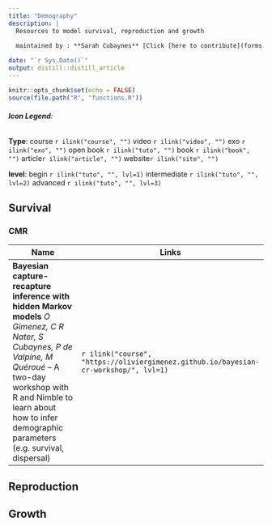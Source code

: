 ```yaml
---
title: "Demography"
description: |
  Resources to model survival, reproduction and growth
        
  maintained by : **Sarah Cubaynes** [Click [here to contribute](forms.html)]{style="float:right"}

date: "`r Sys.Date()`"
output: distill::distill_article
---
```


```r
knitr::opts_chunk$set(echo = FALSE)
source(file.path("R", "functions.R"))
```
###### **Icon Legend**:
**Type**:
course `r ilink("course", "")`
video `r ilink("video", "")`
exo `r ilink("exo", "")`
open book `r ilink("tuto", "")`
book `r ilink("book", "")`
article`r ilink("article", "")`
website`r ilink("site", "")`

**level**: 
begin `r ilink("tuto", "", lvl=1)` intermediate `r ilink("tuto", "", lvl=2)` advanced `r ilink("tuto", "", lvl=3)`



## Survival

### CMR

| Name                                      | Links |
|-------------------------------------------|-------|
|**Bayesian capture-recapture inference with hidden Markov models** *O Gimenez, C R Nater, S Cubaynes, P de Valpine, M Quéroué* -- A two-day workshop with R and Nimble to learn about how to infer demographic parameters (e.g. survival, dispersal)|`r ilink("course", "https://oliviergimenez.github.io/bayesian-cr-workshop/", lvl=1)`|

## Reproduction

## Growth

